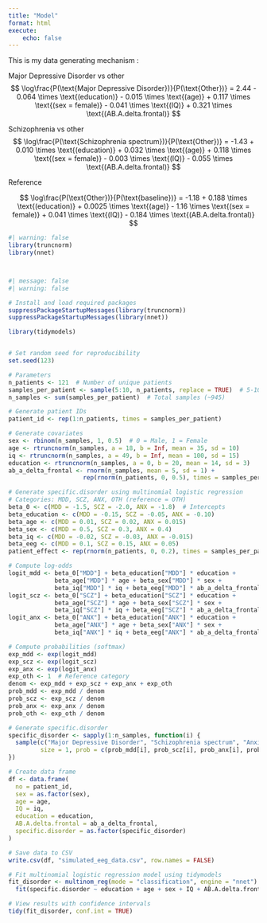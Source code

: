 ```yaml
---
title: "Model"
format: html
execute: 
    echo: false
---
```



This is my data generating mechanism : 

Major Depressive Disorder vs other 
$$
\log\frac{P(\text{Major Depressive Disorder})}{P(\text{Other})} = 2.44
- 0.064 \times \text{(education)}
- 0.015 \times \text{(age)}
+ 0.117 \times \text{(sex = female)}
- 0.041 \times \text{(IQ)}
+ 0.321 \times \text{(AB.A.delta.frontal)}
$$

Schizophrenia vs other 
$$
\log\frac{P(\text{Schizophrenia spectrum})}{P(\text{Other})} = -1.43
+ 0.010 \times \text{(education)}
+ 0.032 \times \text{(age)}
+ 0.118 \times \text{(sex = female)}
- 0.003 \times \text{(IQ)}
- 0.055 \times \text{(AB.A.delta.frontal)}
$$


Reference

$$
\log\frac{P(\text{Other})}{P(\text{baseline})} = -1.18
+ 0.188 \times \text{(education)}
+ 0.0025 \times \text{(age)}
- 1.16 \times \text{(sex = female)}
+ 0.041 \times \text{(IQ)}
- 0.184 \times \text{(AB.A.delta.frontal)}
$$






```r
#| warning: false
library(truncnorm)
library(nnet)



#| message: false
#| warning: false

# Install and load required packages
suppressPackageStartupMessages(library(truncnorm))
suppressPackageStartupMessages(library(nnet))

library(tidymodels)


# Set random seed for reproducibility
set.seed(123)

# Parameters
n_patients <- 121  # Number of unique patients
samples_per_patient <- sample(5:10, n_patients, replace = TRUE)  # 5-10 samples per patient
n_samples <- sum(samples_per_patient)  # Total samples (~945)

# Generate patient IDs
patient_id <- rep(1:n_patients, times = samples_per_patient)

# Generate covariates
sex <- rbinom(n_samples, 1, 0.5)  # 0 = Male, 1 = Female
age <- rtruncnorm(n_samples, a = 18, b = Inf, mean = 35, sd = 10)
iq <- rtruncnorm(n_samples, a = 49, b = Inf, mean = 100, sd = 15)
education <- rtruncnorm(n_samples, a = 0, b = 20, mean = 14, sd = 3)
ab_a_delta_frontal <- rnorm(n_samples, mean = 5, sd = 1) + 
                     rep(rnorm(n_patients, 0, 0.5), times = samples_per_patient)

# Generate specific.disorder using multinomial logistic regression
# Categories: MDD, SCZ, ANX, OTH (reference = OTH)
beta_0 <- c(MDD = -1.5, SCZ = -2.0, ANX = -1.8)  # Intercepts
beta_education <- c(MDD = -0.15, SCZ = -0.05, ANX = -0.10)
beta_age <- c(MDD = 0.01, SCZ = 0.02, ANX = 0.015)
beta_sex <- c(MDD = 0.5, SCZ = 0.3, ANX = 0.4)
beta_iq <- c(MDD = -0.02, SCZ = -0.03, ANX = -0.015)
beta_eeg <- c(MDD = 0.1, SCZ = 0.15, ANX = 0.05)
patient_effect <- rep(rnorm(n_patients, 0, 0.2), times = samples_per_patient)

# Compute log-odds
logit_mdd <- beta_0["MDD"] + beta_education["MDD"] * education + 
             beta_age["MDD"] * age + beta_sex["MDD"] * sex + 
             beta_iq["MDD"] * iq + beta_eeg["MDD"] * ab_a_delta_frontal + patient_effect
logit_scz <- beta_0["SCZ"] + beta_education["SCZ"] * education + 
             beta_age["SCZ"] * age + beta_sex["SCZ"] * sex + 
             beta_iq["SCZ"] * iq + beta_eeg["SCZ"] * ab_a_delta_frontal + patient_effect
logit_anx <- beta_0["ANX"] + beta_education["ANX"] * education + 
             beta_age["ANX"] * age + beta_sex["ANX"] * sex + 
             beta_iq["ANX"] * iq + beta_eeg["ANX"] * ab_a_delta_frontal + patient_effect

# Compute probabilities (softmax)
exp_mdd <- exp(logit_mdd)
exp_scz <- exp(logit_scz)
exp_anx <- exp(logit_anx)
exp_oth <- 1  # Reference category
denom <- exp_mdd + exp_scz + exp_anx + exp_oth
prob_mdd <- exp_mdd / denom
prob_scz <- exp_scz / denom
prob_anx <- exp_anx / denom
prob_oth <- exp_oth / denom

# Generate specific.disorder
specific_disorder <- sapply(1:n_samples, function(i) {
  sample(c("Major Depressive Disorder", "Schizophrenia spectrum", "Anxiety", "Other"),
         size = 1, prob = c(prob_mdd[i], prob_scz[i], prob_anx[i], prob_oth[i]))
})

# Create data frame
df <- data.frame(
  no = patient_id,
  sex = as.factor(sex),
  age = age,
  IQ = iq,
  education = education,
  AB.A.delta.frontal = ab_a_delta_frontal,
  specific.disorder = as.factor(specific_disorder)
)

# Save data to CSV
write.csv(df, "simulated_eeg_data.csv", row.names = FALSE)

# Fit multinomial logistic regression model using tidymodels
fit_disorder <- multinom_reg(mode = "classification", engine = "nnet") |> 
  fit(specific.disorder ~ education + age + sex + IQ + AB.A.delta.frontal, data = df)

# View results with confidence intervals
tidy(fit_disorder, conf.int = TRUE)


```



